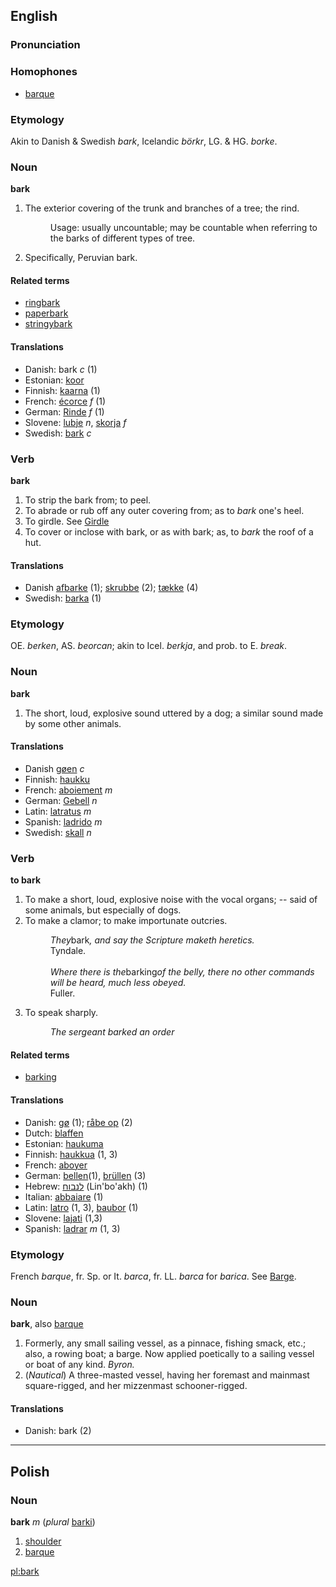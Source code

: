 == English ==
===Pronunciation===

===Homophones===
*[[barque]] <!-- a synonym too -->

===Etymology===
Akin to Danish & Swedish ''bark'', Icelandic ''b&ouml;rkr'', LG. & HG. ''borke''.

=== Noun ===
'''bark'''

#The exterior covering of the trunk and branches of a tree; the rind.
#:Usage: usually uncountable; may be countable when referring to the barks of different types of tree.
#Specifically, Peruvian bark.

==== Related terms ====
* [[ringbark]]
* [[paperbark]]
* [[stringybark]]

====Translations====
*Danish: bark ''c'' (1)
*Estonian: [[koor]]
*Finnish: [[kaarna]] (1)
*French: [[écorce]] ''f'' (1)
*German: [[Rinde]] ''f'' (1)
*Slovene: [[lubje]] ''n'', [[skorja]] ''f''
*Swedish: [[bark#Swedish|bark]] ''c''

===Verb===
'''bark'''
#To strip the bark from; to peel.
#To abrade or rub off any outer covering from; as to ''bark'' one's heel.
#To girdle. See [[Girdle]]
#To cover or inclose with bark, or as with bark; as, to ''bark'' the roof of a hut.

====Translations====
*Danish [[afbarke]] (1); [[skrubbe]] (2); [[tække]] (4)
*Swedish: [[barka]] (1)

===Etymology===
OE. ''berken'', AS. ''beorcan''; akin to Icel. ''berkja'', and prob. to E. ''break''.

===Noun===
'''bark'''

#The short, loud, explosive sound uttered by a dog; a similar sound made by some other animals.

====Translations====
*Danish [[gøen]] ''c''
*Finnish: [[haukku]]
*French: [[aboiement]] ''m''
*German: [[Gebell]] ''n''
*Latin: [[latratus]] ''m''
*Spanish: [[ladrido]] ''m''
*Swedish: [[skall]] ''n''

=== Verb ===
'''to bark'''
#To make a short, loud, explosive noise with the vocal organs; -- said of some animals, but especially of dogs.
#To make a clamor; to make importunate outcries.
#:''They ''bark'', and say the Scripture maketh heretics.<br>''Tyndale.
#:<br>
#:''Where there is the ''barking'' of the belly, there no other commands will be heard, much less obeyed.<br>''Fuller.
# To speak sharply.
#: ''The sergeant barked an order''

====Related terms====
*[[barking]] <!--noun and adj; "barking mad" would be a related term under "barking"-->

====Translations====
*Danish: [[gø]] (1); [[råbe op]] (2)
*Dutch: [[blaffen]]
*Estonian: [[haukuma]]
*Finnish: [[haukkua]] (1, 3)
*French: [[aboyer]]
*German: [[bellen]](1), [[brüllen]] (3)
*Hebrew: [[לנבוח]] (Lin'bo'akh) (1)
*Italian: [[abbaiare]] (1)
*Latin: [[latro]] (1, 3), [[baubor]] (1)
*Slovene: [[lajati]] (1,3)
*Spanish: [[ladrar]] ''m'' (1, 3)

===Etymology===
French ''barque'', fr. Sp. or It. ''barca'', fr. LL. ''barca'' for ''barica''. See [[Barge]].

===Noun===
'''bark''', also [[barque]]

#Formerly, any small sailing vessel, as a pinnace, fishing smack, etc.; also, a rowing boat; a barge. Now applied poetically to a sailing vessel or boat of any kind. ''Byron.''
#(''Nautical'') A three-masted vessel, having her foremast and mainmast square-rigged, and her mizzenmast schooner-rigged.

====Translations====
*Danish: bark (2)

----

== Polish ==

===Noun===
'''bark''' ''m'' (''plural'' [[barki]])

# [[shoulder]]
# [[barque]]

[[pl:bark]]